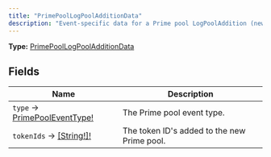 ```yaml
---
title: "PrimePoolLogPoolAdditionData"
description: "Event-specific data for a Prime pool LogPoolAddition (new Prime pool) transaction."
---
```


**Type:** [PrimePoolLogPoolAdditionData](/api-reference/types/primepoollogpooladditiondata)

## Fields

| Name | Description |
|------|-------------|
| `type` → [PrimePoolEventType!](/api-reference/types/primepooleventtype) | The Prime pool event type. |
| `tokenIds` → [[String!]!](/api-reference/types/string) | The token ID&#39;s added to the new Prime pool. |

